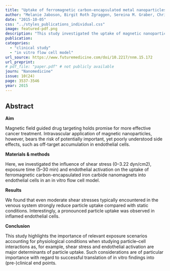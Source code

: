 ```yaml
---
title: "Uptake of ferromagnetic carbon-encapsulated metal nanoparticles in endothelial cells: Influence of shear stress and endothelial activation"
author: "Melanie Jaboson, Birgit Roth Zgraggen, Sereina M. Graber, Christoph M. Schumacher, Wendelin J. Stark, Claudia Dumrese, Jose Maria Mateos, Caroline Aemisegger, Urs Ziegler, Martin Urner, Inge K. Herrmann, Beatrice Beck-Schimmer"
date: "2015-10-05"
css: "../styles_publications_individual.css"
image: featured-pdf.png
description: "This study investigated the uptake of magnetic nanoparticles in endothelial cells under varying conditions of shear stress and endothelial activation. It found that even moderate shear stress reduced nanoparticle uptake, and that inflamed endothelial cells showed higher particle absorption. These findings underscore the importance of considering physiological conditions in designing nanoparticle-based drug delivery systems."
publication: 
categories:
  - "clinical study"
  - "in vitro flow cell model"
url_source: https://www.futuremedicine.com/doi/10.2217/nnm.15.172
url_preprint: 
# pdf_file: "paper.pdf" # not publicly available
journ: "Nanomedicine"
issue: 10(24)
page: 3537-3546
year: 2015
---
```


## Abstract

**Aim**

Magnetic field guided drug targeting holds promise for more effective cancer treatment. Intravascular application of magnetic nanoparticles, however, bears the risk of potentially important, yet poorly understood side effects, such as off-target accumulation in endothelial cells.

**Materials & methods**

Here, we investigated the influence of shear stress (0--3.22 dyn/cm2), exposure time (5--30 min) and endothelial activation on the uptake of ferromagnetic carbon-encapsulated iron carbide nanomagnets into endothelial cells in an in vitro flow cell model.

**Results**

We found that even moderate shear stresses typically encountered in the venous system strongly reduce particle uptake compared with static conditions. Interestingly, a pronounced particle uptake was observed in inflamed endothelial cells.

**Conclusion**

This study highlights the importance of relevant exposure scenarios accounting for physiological conditions when studying particle--cell interactions as, for example, shear stress and endothelial activation are major determinants of particle uptake. Such considerations are of particular importance with regard to successful translation of in vitro findings into (pre-)clinical end points.
